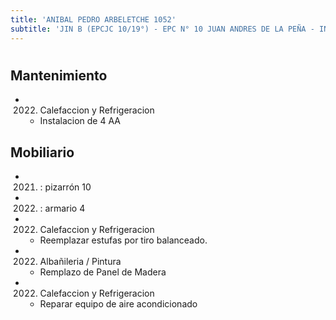 ```yaml
---
title: 'ANIBAL PEDRO ARBELETCHE 1052'
subtitle: 'JIN B (EPCJC 10/19°) - EPC N° 10 JUAN ANDRES DE LA PEÑA - INST. DE ENSEÑANZA SUPERIOR EN LENGUAS VIVAS JUAN RAMÓN FERNÁNDEZ (ANEXO)'
---
```


#


## Mantenimiento

*  (2022) Calefaccion y Refrigeracion 
    + Instalacion de 4 AA


## Mobiliario

*  (2021) : pizarrón 10 

*  (2022) : armario 4 




*  (2022) Calefaccion y Refrigeracion 
    + Reemplazar estufas por tiro balanceado.

*  (2022) Albañileria / Pintura 
    + Remplazo de Panel de Madera

*  (2022) Calefaccion y Refrigeracion 
    + Reparar equipo de aire acondicionado



